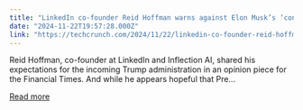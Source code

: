```yaml
---
title: "LinkedIn co-founder Reid Hoffman warns against Elon Musk’s ‘conflict of interest’ in setting AI policies"
date: "2024-11-22T19:57:28.000Z"
link: "https://techcrunch.com/2024/11/22/linkedin-co-founder-reid-hoffman-donald-trump-elon-musks-conflict-of-interest-in-setting-ai-policies/"
---
```


Reid Hoffman, co-founder at LinkedIn and Inflection AI, shared his expectations for the incoming Trump administration in an opinion piece for the Financial Times. And while he appears hopeful that Pre...

[Read more](https://techcrunch.com/2024/11/22/linkedin-co-founder-reid-hoffman-donald-trump-elon-musks-conflict-of-interest-in-setting-ai-policies/)
